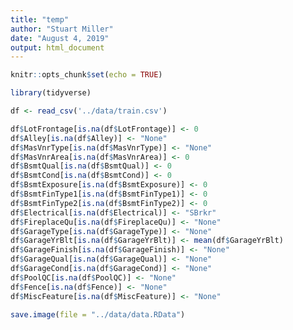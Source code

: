 ```yaml
---
title: "temp"
author: "Stuart Miller"
date: "August 4, 2019"
output: html_document
---
```


```r
knitr::opts_chunk$set(echo = TRUE)
```

```r
library(tidyverse)

df <- read_csv('../data/train.csv')

df$LotFrontage[is.na(df$LotFrontage)] <- 0
df$Alley[is.na(df$Alley)] <- "None"
df$MasVnrType[is.na(df$MasVnrType)] <- "None"
df$MasVnrArea[is.na(df$MasVnrArea)] <- 0
df$BsmtQual[is.na(df$BsmtQual)] <- 0
df$BsmtCond[is.na(df$BsmtCond)] <- 0
df$BsmtExposure[is.na(df$BsmtExposure)] <- 0
df$BsmtFinType1[is.na(df$BsmtFinType1)] <- 0
df$BsmtFinType2[is.na(df$BsmtFinType2)] <- 0
df$Electrical[is.na(df$Electrical)] <- "SBrkr"
df$FireplaceQu[is.na(df$FireplaceQu)] <- "None"
df$GarageType[is.na(df$GarageType)] <- "None"
df$GarageYrBlt[is.na(df$GarageYrBlt)] <- mean(df$GarageYrBlt)
df$GarageFinish[is.na(df$GarageFinish)] <- "None"
df$GarageQual[is.na(df$GarageQual)] <- "None"
df$GarageCond[is.na(df$GarageCond)] <- "None"
df$PoolQC[is.na(df$PoolQC)] <- "None"
df$Fence[is.na(df$Fence)] <- "None"
df$MiscFeature[is.na(df$MiscFeature)] <- "None"

save.image(file = "../data/data.RData")
```

